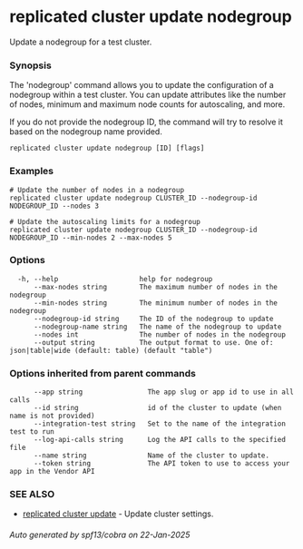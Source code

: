 # replicated cluster update nodegroup

Update a nodegroup for a test cluster.

### Synopsis

The 'nodegroup' command allows you to update the configuration of a nodegroup within a test cluster. You can update attributes like the number of nodes, minimum and maximum node counts for autoscaling, and more.

If you do not provide the nodegroup ID, the command will try to resolve it based on the nodegroup name provided.

```
replicated cluster update nodegroup [ID] [flags]
```

### Examples

```
# Update the number of nodes in a nodegroup
replicated cluster update nodegroup CLUSTER_ID --nodegroup-id NODEGROUP_ID --nodes 3

# Update the autoscaling limits for a nodegroup
replicated cluster update nodegroup CLUSTER_ID --nodegroup-id NODEGROUP_ID --min-nodes 2 --max-nodes 5
```

### Options

```
  -h, --help                    help for nodegroup
      --max-nodes string        The maximum number of nodes in the nodegroup
      --min-nodes string        The minimum number of nodes in the nodegroup
      --nodegroup-id string     The ID of the nodegroup to update
      --nodegroup-name string   The name of the nodegroup to update
      --nodes int               The number of nodes in the nodegroup
      --output string           The output format to use. One of: json|table|wide (default: table) (default "table")
```

### Options inherited from parent commands

```
      --app string                The app slug or app id to use in all calls
      --id string                 id of the cluster to update (when name is not provided)
      --integration-test string   Set to the name of the integration test to run
      --log-api-calls string      Log the API calls to the specified file
      --name string               Name of the cluster to update.
      --token string              The API token to use to access your app in the Vendor API
```

### SEE ALSO

* [replicated cluster update](replicated-cli-cluster-update)	 - Update cluster settings.

###### Auto generated by spf13/cobra on 22-Jan-2025

